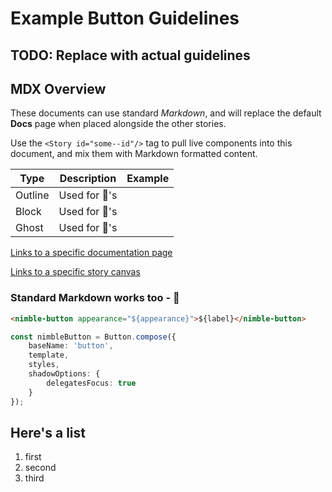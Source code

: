 
<Meta title="Button" />

# Example Button Guidelines

## TODO: Replace with actual guidelines

## MDX Overview

These documents can use standard _Markdown_, and will replace the default **Docs** page when placed alongside the other stories.

Use the `<Story id="some--id"/>` tag to pull live components into this document, and mix them with Markdown formatted content.

| Type    | Description   | Example                              |
| ------- | ------------- | ------------------------------------ |
| Outline | Used for 🐁's | <Story id="button--outline-button"/> |
| Block   | Used for 🧱's | <Story id="button--block-button"/>   |
| Ghost   | Used for 👻's | <Story id="button--ghost-button"/>   |

[Links to a specific documentation page](?path=/docs/checkbox--checkbox)

[Links to a specific story canvas](?path=/story/checkbox--checkbox)

### Standard Markdown works too - 🎉

```html
<nimble-button appearance="${appearance}">${label}</nimble-button>
```

```ts
const nimbleButton = Button.compose({
    baseName: 'button',
    template,
    styles,
    shadowOptions: {
        delegatesFocus: true
    }
});
```

## Here's a list

1. first
2. second
3. third
